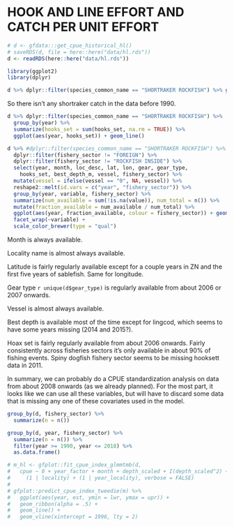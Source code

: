 # HOOK AND LINE EFFORT AND CATCH PER UNIT EFFORT

```r
# d <- gfdata:::get_cpue_historical_hl()
# saveRDS(d, file = here::here("data/hl.rds"))
d <- readRDS(here::here("data/hl.rds"))

library(ggplot2)
library(dplyr)

d %>% dplyr::filter(species_common_name == "SHORTRAKER ROCKFISH") %>% group_by(year) %>% summarize(catch = sum(landed_kg)) %>% ggplot(aes(year, catch/1e3)) + geom_line()
```

So there isn't any shortraker catch in the data before 1990.

```r
d %>% dplyr::filter(species_common_name == "SHORTRAKER ROCKFISH") %>%
  group_by(year) %>%
  summarize(hooks_set = sum(hooks_set, na.rm = TRUE)) %>%
  ggplot(aes(year, hooks_set)) + geom_line()
```

```r
d %>% #dplyr::filter(species_common_name == "SHORTRAKER ROCKFISH") %>%
  dplyr::filter(fishery_sector != "FOREIGN") %>% 
  dplyr::filter(fishery_sector != "ROCKFISH INSIDE") %>% 
  select(year, month, loc_desc, lat, lon, gear, gear_type, 
    hooks_set, best_depth_m, vessel, fishery_sector) %>%
  mutate(vessel = ifelse(vessel == "0", NA, vessel)) %>% 
  reshape2::melt(id.vars = c("year", "fishery_sector")) %>% 
  group_by(year, variable, fishery_sector) %>%
  summarize(num_available = sum(!is.na(value)), num_total = n()) %>% 
  mutate(fraction_available = num_available / num_total) %>% 
  ggplot(aes(year, fraction_available, colour = fishery_sector)) + geom_line() +
  facet_wrap(~variable) + 
  scale_color_brewer(type = "qual")
```

Month is always available.

Locality name is almost always available.

Latitude is fairly regularly available except for a couple years in ZN and the first five years of sablefish. Same for longitude.

Gear type `r unique(d$gear_type)` is regularly available from about 2006 or 2007 onwards.

Vessel is almost always available.

Best depth is available most of the time except for lingcod, which seems to have some years missing (2014 and 2015?).

Hoax set is fairly regularly available from about 2006 onwards. Fairly consistently across fisheries sectors it's only available in about 90% of fishing events. Spiny dogfish fishery sector seems to be missing hooksett data in 2011.

In summary, we can probably do a CPUE standardization analysis on data from about 2008 onwards (as we already planned). For the most part, it looks like we can use all these variables, but will have to discard some data that is missing any one of these covariates used in the model.

```r
group_by(d, fishery_sector) %>% 
  summarize(n = n())
```

```r
group_by(d, year, fishery_sector) %>% 
  summarize(n = n()) %>%
  filter(year >= 1990, year <= 2018) %>% 
  as.data.frame()
```

```r
# m_hl <- gfplot::fit_cpue_index_glmmtmb(d,
#   cpue ~ 0 + year_factor + month + depth_scaled + I(depth_scaled^2) + 
#     (1 | locality) + (1 | year_locality), verbose = FALSE)
# 
# gfplot::predict_cpue_index_tweedie(m) %>%
#   ggplot(aes(year, est, ymin = lwr, ymax = upr)) + 
#   geom_ribbon(alpha = .5) + 
#   geom_line() +
#   geom_vline(xintercept = 1996, lty = 2)
```
